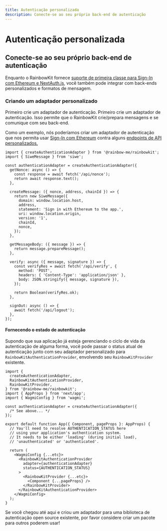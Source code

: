```yaml
---
title: Autenticação personalizada
description: Conecte-se ao seu próprio back-end de autenticação
---
```


# Autenticação personalizada

## Conecte-se ao seu próprio back-end de autenticação

Enquanto o RainbowKit fornece [suporte de primeira classe para Sign-In com Ethereum e NextAuth.js,](/docs/authentication#set-up-sign-in-with-ethereum-and-nextauthjs) você também pode integrar com back-ends personalizados e formatos de mensagem.

### Criando um adaptador personalizado

Primeiro crie um adaptador de autenticação. Primeiro crie um adaptador de autenticação. Isso permite que o RainbowKit crie/prepara mensagens e se comunique com seu back-end.

Como um exemplo, nós poderíamos criar um adaptador de autenticação que nos permita usar [Sign-In com Ethereum](https://login.xyz) contra alguns [endpoints de API personalizados.](https://wagmi.sh/examples/sign-in-with-ethereum)

```tsx
import { createAuthenticationAdapter } from '@rainbow-me/rainbowkit';
import { SiweMessage } from 'siwe';

const authenticationAdapter = createAuthenticationAdapter({
  getNonce: async () => {
    const response = await fetch('/api/nonce');
    return await response.text();
  },

  createMessage: ({ nonce, address, chainId }) => {
    return new SiweMessage({
      domain: window.location.host,
      address,
      statement: 'Sign in with Ethereum to the app.',
      uri: window.location.origin,
      version: '1',
      chainId,
      nonce,
    });
  },

  getMessageBody: ({ message }) => {
    return message.prepareMessage();
  },

  verify: async ({ message, signature }) => {
    const verifyRes = await fetch('/api/verify', {
      method: 'POST',
      headers: { 'Content-Type': 'application/json' },
      body: JSON.stringify({ message, signature }),
    });

    return Boolean(verifyRes.ok);
  },

  signOut: async () => {
    await fetch('/api/logout');
  },
});
```

#### Fornecendo o estado de autenticação

Supondo que sua aplicação já esteja gerenciando o ciclo de vida da autenticação de alguma forma, você pode passar o status atual de autenticação junto com seu adaptador personalizado para `RainbowKitAuthenticationProvider`, envolvendo seu `RainbowKitProvider` existente.

```tsx
import {
  createAuthenticationAdapter,
  RainbowKitAuthenticationProvider,
  RainbowKitProvider,
} from '@rainbow-me/rainbowkit';
import { AppProps } from 'next/app';
import { WagmiConfig } from 'wagmi';

const authenticationAdapter = createAuthenticationAdapter({
  /* See above... */
});

export default function App({ Component, pageProps }: AppProps) {
  // You'll need to resolve AUTHENTICATION_STATUS here
  // using your application's authentication system.
  // It needs to be either 'loading' (during initial load),
  // 'unauthenticated' or 'authenticated'.

  return (
    <WagmiConfig {...etc}>
      <RainbowKitAuthenticationProvider
        adapter={authenticationAdapter}
        status={AUTHENTICATION_STATUS}
      >
        <RainbowKitProvider {...etc}>
          <Component {...pageProps} />
        </RainbowKitProvider>
      </RainbowKitAuthenticationProvider>
    </WagmiConfig>
  );
}
```

Se você chegou até aqui e criou um adaptador para uma biblioteca de autenticação open source existente, por favor considere criar um pacote para outros poderem usar!
